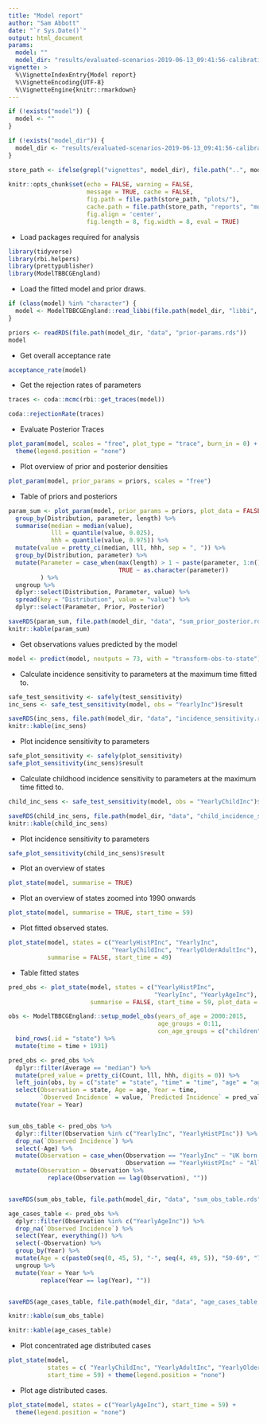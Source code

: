```yaml
---
title: "Model report"
author: "Sam Abbott"
date: "`r Sys.Date()`"
output: html_document
params: 
  model: ""
  model_dir: "results/evaluated-scenarios-2019-06-13_09:41:56-calibration-run/transmission_varies_all-2019-06-13_09:41:58"
vignette: >
  %\VignetteIndexEntry{Model report}
  %\VignetteEncoding{UTF-8}
  %\VignetteEngine{knitr::rmarkdown}
---
```



```r
if (!exists("model")) {
  model <- ""
}

if (!exists("model_dir")) {
  model_dir <- "results/evaluated-scenarios-2019-06-13_09:41:56-calibration-run/transmission_varies_all-2019-06-13_09:41:58"
}

store_path <- ifelse(grepl("vignettes", model_dir), file.path("..", model_dir), model_dir)
  
knitr::opts_chunk$set(echo = FALSE, warning = FALSE, 
                      message = TRUE, cache = FALSE,
                      fig.path = file.path(store_path, "plots/"),
                      cache.path = file.path(store_path, "reports", "model_report/"),
                      fig.align = 'center',
                      fig.length = 8, fig.width = 8, eval = TRUE)
```

- Load packages required for analysis

```r
library(tidyverse)
library(rbi.helpers)
library(prettypublisher)
library(ModelTBBCGEngland)
```

- Load the fitted model and prior draws.

```r
if (class(model) %in% "character") {
  model <- ModelTBBCGEngland::read_libbi(file.path(model_dir, "libbi", "posterior"))
}

priors <- readRDS(file.path(model_dir, "data", "prior-params.rds"))
model
```

- Get overall acceptance rate

```r
acceptance_rate(model)
```

- Get the rejection rates of parameters

```r
traces <- coda::mcmc(rbi::get_traces(model))

coda::rejectionRate(traces)
```

- Evaluate Posterior Traces

```r
plot_param(model, scales = "free", plot_type = "trace", burn_in = 0) + 
  theme(legend.position = "none")
```

- Plot overview of prior and posterior densities

```r
plot_param(model, prior_params = priors, scales = "free")
```

- Table of priors and posteriors 

```r
param_sum <- plot_param(model, prior_params = priors, plot_data = FALSE) %>% 
  group_by(Distribution, parameter, length) %>% 
  summarise(median = median(value), 
            lll = quantile(value, 0.025), 
            hhh = quantile(value, 0.975)) %>% 
  mutate(value = pretty_ci(median, lll, hhh, sep = ", ")) %>%
  group_by(Distribution, parameter) %>% 
  mutate(Parameter = case_when(max(length) > 1 ~ paste(parameter, 1:n(), sep = "-"),
                               TRUE ~ as.character(parameter))
         ) %>% 
  ungroup %>% 
  dplyr::select(Distribution, Parameter, value) %>% 
  spread(key = "Distribution", value = "value") %>% 
  dplyr::select(Parameter, Prior, Posterior)

saveRDS(param_sum, file.path(model_dir, "data", "sum_prior_posterior.rds"))
knitr::kable(param_sum)
```

- Get observations values predicted by the model

```r
model <- predict(model, noutputs = 73, with = "transform-obs-to-state")
```

- Calculate incidence sensitivity to parameters at the maximum time fitted to.

```r
safe_test_sensitivity <- safely(test_sensitivity)
inc_sens <- safe_test_sensitivity(model, obs = "YearlyInc")$result

saveRDS(inc_sens, file.path(model_dir, "data", "incidence_sensitivity.rds"))
knitr::kable(inc_sens)
```

- Plot incidence sensitivity to parameters

```r
safe_plot_sensitivity <- safely(plot_sensitivity)
safe_plot_sensitivity(inc_sens)$result
```

- Calculate childhood incidence sensitivity to parameters at the maximum time fitted to.

```r
child_inc_sens <- safe_test_sensitivity(model, obs = "YearlyChildInc")$result

saveRDS(child_inc_sens, file.path(model_dir, "data", "child_incidence_sensitivity.rds"))
knitr::kable(child_inc_sens)
```

- Plot incidence sensitivity to parameters

```r
safe_plot_sensitivity(child_inc_sens)$result
```


- Plot an overview of states 

```r
plot_state(model, summarise = TRUE)
```

- Plot an overview of states zoomed into 1990 onwards

```r
plot_state(model, summarise = TRUE, start_time = 59)
```

- Plot fitted observed states.

```r
plot_state(model, states = c("YearlyHistPInc", "YearlyInc", 
                             "YearlyChildInc", "YearlyOlderAdultInc"), 
           summarise = FALSE, start_time = 49)
```

- Table fitted states

```r
pred_obs <- plot_state(model, states = c("YearlyHistPInc",
                                         "YearlyInc", "YearlyAgeInc"), 
                       summarise = FALSE, start_time = 59, plot_data = FALSE)

obs <- ModelTBBCGEngland::setup_model_obs(years_of_age = 2000:2015, 
                                          age_groups = 0:11, 
                                          con_age_groups = c("children", "adults", "older adults")) %>% 
  bind_rows(.id = "state") %>% 
  mutate(time = time + 1931)

pred_obs <- pred_obs %>% 
  dplyr::filter(Average == "median") %>% 
  mutate(pred_value = pretty_ci(Count, lll, hhh, digits = 0)) %>% 
  left_join(obs, by = c("state" = "state", "time" = "time", "age" = "age")) %>% 
  select(Observation = state, Age = age, Year = time,
         `Observed Incidence` = value, `Predicted Incidence` = pred_value) %>% 
  mutate(Year = Year)


sum_obs_table <- pred_obs %>% 
  dplyr::filter(Observation %in% c("YearlyInc", "YearlyHistPInc")) %>% 
  drop_na(`Observed Incidence`) %>% 
  select(-Age) %>% 
  mutate(Observation = case_when(Observation == "YearlyInc" ~ "UK born TB cases",
                                 Observation == "YearlyHistPInc" ~ "All Pulmonary TB cases")) %>% 
  mutate(Observation = Observation %>% 
           replace(Observation == lag(Observation), ""))


saveRDS(sum_obs_table, file.path(model_dir, "data", "sum_obs_table.rds"))

age_cases_table <- pred_obs %>% 
  dplyr::filter(Observation %in% c("YearlyAgeInc")) %>% 
  drop_na(`Observed Incidence`) %>% 
  select(Year, everything()) %>% 
  select(-Observation) %>% 
  group_by(Year) %>% 
  mutate(Age = c(paste0(seq(0, 45, 5), "-", seq(4, 49, 5)), "50-69", "70-89")) %>% 
  ungroup %>% 
  mutate(Year = Year %>% 
         replace(Year == lag(Year), ""))


saveRDS(age_cases_table, file.path(model_dir, "data", "age_cases_table.rds"))
```

```r
knitr::kable(sum_obs_table)
```

```r
knitr::kable(age_cases_table)
```

- Plot concentrated age distributed cases

```r
plot_state(model, 
           states = c( "YearlyChildInc", "YearlyAdultInc", "YearlyOlderAdultInc"), 
           start_time = 59) + theme(legend.position = "none")
```

- Plot age distributed cases.

```r
plot_state(model, states = c("YearlyAgeInc"), start_time = 59) +
  theme(legend.position = "none")
```
